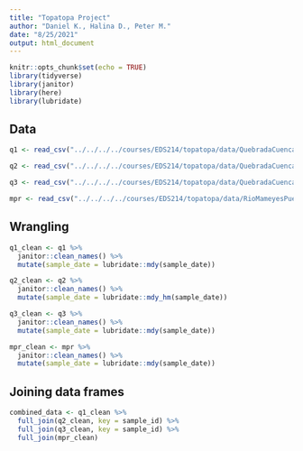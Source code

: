 ```yaml
---
title: "Topatopa Project"
author: "Daniel K., Halina D., Peter M."
date: "8/25/2021"
output: html_document
---
```


```r
knitr::opts_chunk$set(echo = TRUE)
library(tidyverse)
library(janitor)
library(here)
library(lubridate)
```

## Data 

```r
q1 <- read_csv("../../../../courses/EDS214/topatopa/data/QuebradaCuenca1-Bisley.csv", na = c("-9999", ""))

q2 <- read_csv("../../../../courses/EDS214/topatopa/data/QuebradaCuenca2-Bisley.csv", na = c("-9999", ""))

q3 <- read_csv("../../../../courses/EDS214/topatopa/data/QuebradaCuenca3-Bisley.csv", na = c("-9999", ""))

mpr <- read_csv("../../../../courses/EDS214/topatopa/data/RioMameyesPuenteRoto.csv", na = c("-9999", ""))
```

## Wrangling

```r
q1_clean <- q1 %>%
  janitor::clean_names() %>% 
  mutate(sample_date = lubridate::mdy(sample_date)) 

q2_clean <- q2 %>%
  janitor::clean_names() %>% 
  mutate(sample_date = lubridate::mdy_hm(sample_date)) 

q3_clean <- q3 %>%
  janitor::clean_names() %>% 
  mutate(sample_date = lubridate::mdy(sample_date)) 

mpr_clean <- mpr %>%
  janitor::clean_names() %>% 
  mutate(sample_date = lubridate::mdy(sample_date)) 
```

## Joining data frames

```r
combined_data <- q1_clean %>% 
  full_join(q2_clean, key = sample_id) %>% 
  full_join(q3_clean, key = sample_id) %>% 
  full_join(mpr_clean)
```

